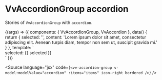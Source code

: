 
<Meta title="Components/AccordionGroup/Props/accordion" />

# VvAccordionGroup accordion

Stories of `VvAccordionGroup` with `accordion`.

<Canvas>
	<Story name="accordion" play={accordionTest}>
		{(args) => ({
			components: { VvAccordionGroup, VvAccordion },
			data() {
				return {
					selected: '',
					content:
						'Lorem ipsum dolor sit amet, consectetur adipiscing elit. Aenean turpis diam, tempor non sem ut, suscipit gravida mi.'
				}
			},
			template: `<div class="flex">
					<div class="w-1/2">
						<vv-accordion-group v-model:modelValue="selected" icon-right bordered accordion>
							<vv-accordion data-testId="accordion-1" name="accordion 1" title="Details 1" :content="content" />
							<vv-accordion name="accordion 2" title="Details 2" :content="content" />
							<vv-accordion name="accordion 3" title="Details 3" :content="content" />
						</vv-accordion-group>
					</div>
					<div data-testId="selected" v-if="selected" class="w-1/2 flex justify-end" >
						selected: {{ selected }}
					</div>
				</div>`
		})}
	</Story>
</Canvas>

<Source
	language="jsx"
	code={`<vv-accordion-group v-model:modelValue="accordion" :items="items" icon-right bordered />`}
/>
